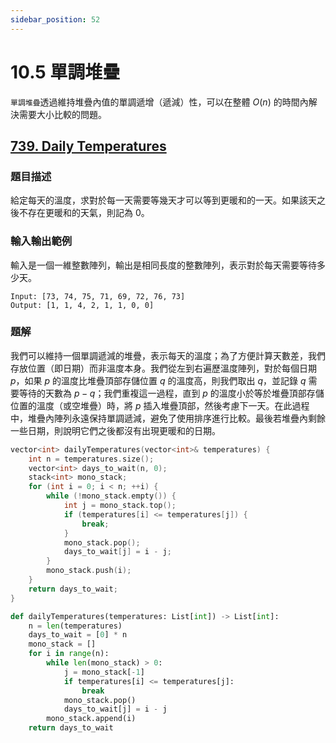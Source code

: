 ```yaml
---
sidebar_position: 52
---
```


# 10.5 單調堆疊

`單調堆疊`透過維持堆疊內值的單調遞增（遞減）性，可以在整體 $O(n)$ 的時間內解決需要大小比較的問題。

## [739. Daily Temperatures](https://leetcode.com/problems/daily-temperatures/)

### 題目描述

給定每天的溫度，求對於每一天需要等幾天才可以等到更暖和的一天。如果該天之後不存在更暖和的天氣，則記為 0。

### 輸入輸出範例

輸入是一個一維整數陣列，輸出是相同長度的整數陣列，表示對於每天需要等待多少天。

```
Input: [73, 74, 75, 71, 69, 72, 76, 73]
Output: [1, 1, 4, 2, 1, 1, 0, 0]
```

### 題解

我們可以維持一個單調遞減的堆疊，表示每天的溫度；為了方便計算天數差，我們存放位置（即日期）而非溫度本身。我們從左到右遍歷溫度陣列，對於每個日期 $p$，如果 $p$ 的溫度比堆疊頂部存儲位置 $q$ 的溫度高，則我們取出 $q$，並記錄 $q$ 需要等待的天數為 $p - q$；我們重複這一過程，直到 $p$ 的溫度小於等於堆疊頂部存儲位置的溫度（或空堆疊）時，將 $p$ 插入堆疊頂部，然後考慮下一天。在此過程中，堆疊內陣列永遠保持單調遞減，避免了使用排序進行比較。最後若堆疊內剩餘一些日期，則說明它們之後都沒有出現更暖和的日期。

<Tabs>
<TabItem value="cpp" label="C++">

```cpp
vector<int> dailyTemperatures(vector<int>& temperatures) {
    int n = temperatures.size();
    vector<int> days_to_wait(n, 0);
    stack<int> mono_stack;
    for (int i = 0; i < n; ++i) {
        while (!mono_stack.empty()) {
            int j = mono_stack.top();
            if (temperatures[i] <= temperatures[j]) {
                break;
            }
            mono_stack.pop();
            days_to_wait[j] = i - j;
        }
        mono_stack.push(i);
    }
    return days_to_wait;
}
```

</TabItem>
<TabItem value="py" label="Python">

```py
def dailyTemperatures(temperatures: List[int]) -> List[int]:
    n = len(temperatures)
    days_to_wait = [0] * n
    mono_stack = []
    for i in range(n):
        while len(mono_stack) > 0:
            j = mono_stack[-1]
            if temperatures[i] <= temperatures[j]:
                break
            mono_stack.pop()
            days_to_wait[j] = i - j
        mono_stack.append(i)
    return days_to_wait
```

</TabItem>

</Tabs>